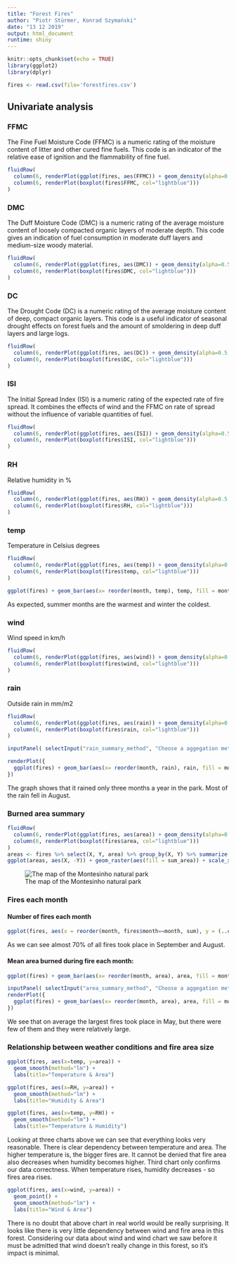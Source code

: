 ```yaml
---
title: "Forest Fires"
author: "Piotr Stürmer, Konrad Szymański"
date: "13 12 2019"
output: html_document
runtime: shiny
---
```


```r
knitr::opts_chunk$set(echo = TRUE)
library(ggplot2)
library(dplyr)
```

```r
fires <- read.csv(file='forestfires.csv')
```

## Univariate analysis

### FFMC
The Fine Fuel Moisture Code (FFMC) is a numeric rating of the moisture content of litter and other cured fine fuels. This code is an indicator of the relative ease of ignition and the flammability of fine fuel.

```r
fluidRow(
  column(6, renderPlot(ggplot(fires, aes(FFMC)) + geom_density(alpha=0.5, fill="green"))),
  column(6, renderPlot(boxplot(fires$FFMC, col="lightblue")))
)
```

### DMC
The Duff Moisture Code (DMC) is a numeric rating of the average moisture content of loosely compacted organic layers of moderate depth. This code gives an indication of fuel consumption in moderate duff layers and medium-size woody material. 

```r
fluidRow(
  column(6, renderPlot(ggplot(fires, aes(DMC)) + geom_density(alpha=0.5, fill="green"))),
  column(6, renderPlot(boxplot(fires$DMC, col="lightblue")))
)
```

### DC
The Drought Code (DC) is a numeric rating of the average moisture content of deep, compact organic layers. This code is a useful indicator of seasonal drought effects on forest fuels and the amount of smoldering in deep duff layers and large logs.

```r
fluidRow(
  column(6, renderPlot(ggplot(fires, aes(DC)) + geom_density(alpha=0.5, fill="green"))),
  column(6, renderPlot(boxplot(fires$DC, col="lightblue")))
)
```

### ISI
The Initial Spread Index (ISI) is a numeric rating of the expected rate of fire spread. It combines the effects of wind and the FFMC on rate of spread without the influence of variable quantities of fuel.
```r
fluidRow(
  column(6, renderPlot(ggplot(fires, aes(ISI)) + geom_density(alpha=0.5, fill="green"))),
  column(6, renderPlot(boxplot(fires$ISI, col="lightblue")))
)
```

### RH
Relative humidity in %
```r
fluidRow(
  column(6, renderPlot(ggplot(fires, aes(RH)) + geom_density(alpha=0.5, fill="green"))),
  column(6, renderPlot(boxplot(fires$RH, col="lightblue")))
)
```

### temp
Temperature in Celsius degrees
```r
fluidRow(
  column(6, renderPlot(ggplot(fires, aes(temp)) + geom_density(alpha=0.5, fill="green"))),
  column(6, renderPlot(boxplot(fires$temp, col="lightblue")))
)
```

```r
ggplot(fires) + geom_bar(aes(x= reorder(month, temp), temp, fill = month), position = "dodge", stat = "summary", fun.y = "mean")
```

As expected, summer months are the warmest and winter the coldest.

### wind
Wind speed in km/h
```r
fluidRow(
  column(6, renderPlot(ggplot(fires, aes(wind)) + geom_density(alpha=0.5, fill="green"))),
  column(6, renderPlot(boxplot(fires$wind, col="lightblue")))
)
```

### rain
Outside rain in mm/m2
```r
fluidRow(
  column(6, renderPlot(ggplot(fires, aes(rain)) + geom_density(alpha=0.5, fill="green"))),
  column(6, renderPlot(boxplot(fires$rain, col="lightblue")))
)
```

```r
inputPanel( selectInput("rain_summary_method", "Choose a aggegation methon:", list('method'=c("mean", "sum"))))

renderPlot({
  ggplot(fires) + geom_bar(aes(x= reorder(month, rain), rain, fill = month), position = "dodge", stat = "summary", fun.y = input$rain_summary_method)
})
```
The graph shows that it rained only three months a year in the park. Most of the rain fell in August.

### Burned area summary
```r
fluidRow(
  column(6, renderPlot(ggplot(fires, aes(area)) + geom_density(alpha=0.5, fill="green"))),
  column(6, renderPlot(boxplot(fires$area, col="lightblue")))
)
areas <- fires %>% select(X, Y, area) %>% group_by(X, Y) %>% summarize(sum_area = sum(area))
ggplot(areas, aes(X, -Y)) + geom_raster(aes(fill = sum_area)) + scale_x_continuous(breaks=seq(0,10,1)) + scale_y_continuous(breaks=seq(1,10,1))
```
![The map of the Montesinho natural park](parkMap.png)

### Fires each month
#### Number of fires each month
```r
ggplot(fires, aes(x = reorder(month, fires$month==month, sum), y = (..count..)/sum(..count..), fill=month)) + geom_bar(stat = "count")  + labs(x='month', y='% of total number of fires')
```

As we can see almost 70% of all fires took place in September and August.

#### Mean area burned during fire each month:
```r
ggplot(fires) + geom_bar(aes(x= reorder(month, area), area, fill = month), position = "dodge", stat = "summary", fun.y = "mean")

inputPanel( selectInput("area_summary_method", "Choose a aggegation methon:", list('method'=c("mean", "sum"))))
renderPlot({
  ggplot(fires) + geom_bar(aes(x= reorder(month, area), area, fill = month), position = "dodge", stat = "summary", fun.y = input$area_summary_method)
})
```

We see that on average the largest fires took place in May, but there were few of them and they were relatively large.

### Relationship between weather conditions and fire area size

```r
ggplot(fires, aes(x=temp, y=area)) + 
  geom_smooth(method="lm") +
  labs(title="Temperature & Area")
```

```r
ggplot(fires, aes(x=RH, y=area)) + 
  geom_smooth(method="lm") +
  labs(title="Humidity & Area")
```

```r
ggplot(fires, aes(x=temp, y=RH)) + 
  geom_smooth(method="lm") +
  labs(title="Temperature & Humidity")
```

Looking at three charts above we can see that everything looks very reasonable. There is clear dependency between temperature and area. The higher temperature is, the bigger fires are. It cannot be denied that fire area also decreases when humidity becomes higher. Third chart only confirms our data correctness. When temperature rises, humidity decreases - so fires area rises.


```r
ggplot(fires, aes(x=wind, y=area)) + 
  geom_point() + 
  geom_smooth(method="lm") +
  labs(title="Wind & Area")
```

There is no doubt that above chart in real world would be really surprising. It looks like there is very little dependency between wind and fire area in this forest. Considering our data about wind and wind chart we saw before it must be admitted that wind doesn't really change in this forest, so it's impact is minimal.


